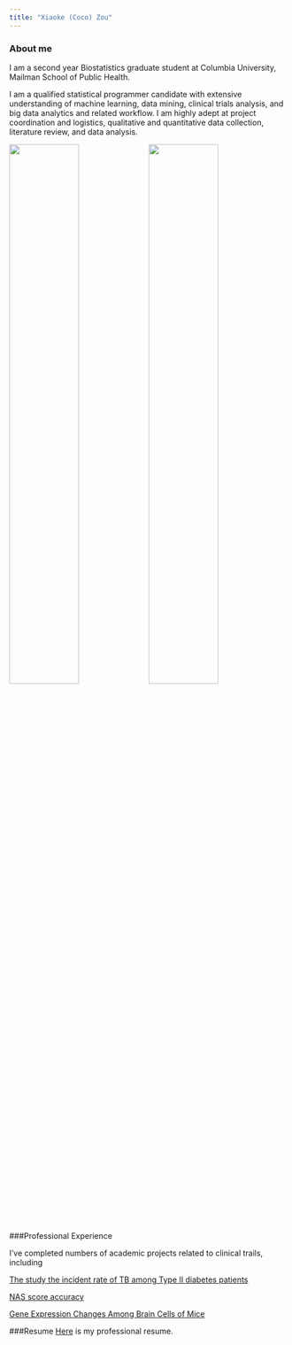 ```yaml
---
title: "Xiaoke (Coco) Zou"
---
```


### About me

I am a second year Biostatistics graduate student at Columbia University, Mailman School of Public Health. 

I am a qualified statistical programmer candidate with extensive understanding of machine learning, data mining, clinical trials analysis, and big data analytics and related workflow. I am highly adept at project coordination and logistics, qualitative and quantitative data collection, literature review, and data analysis. 

<img src="./images/me1.jpg" style="width:50%"><img src="./images/me2.jpg" style="width:50%">


###Professional Experience 

I've completed numbers of academic projects related to clinical trails, including 

[The study the incident rate of TB among Type II diabetes patients](https://cocococozou.github.io/dmvstb.github.io/)

[NAS score accuracy](NAS.html) 

[Gene Expression Changes Among Brain Cells of Mice](Mount_Sinai_Project.html)


###Resume
[Here](myresume.html) is my professional resume. 



